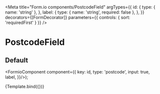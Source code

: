 
<Meta
  title="Form.io components/PostcodeField"
  argTypes={{
    id: {
      type: { name: 'string' },
    },
    label: {
      type: { name: 'string', required: false },
    },
  }}
  decorators={[FormDecorator]}
  parameters={{
    controls: { sort: 'requiredFirst' }
  }}
/>

# PostcodeField

## Default

  <FormioComponent component={{
      key: id,
      type: 'postcode',
      input: true,
      label,
}}/>);

<Canvas>
  <Story name="Default" args={{ id: 'postal-code', label: 'Postcode'}}>
    {Template.bind({})}
  </Story>
</Canvas>

<Props story="Default" />
